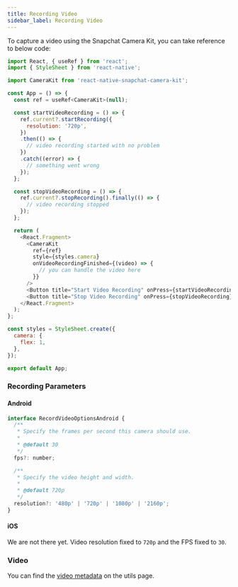 ```yaml
---
title: Recording Video
sidebar_label: Recording Video
---
```


To capture a video using the Snapchat Camera Kit, you can take reference to below code:

```js
import React, { useRef } from 'react';
import { StyleSheet } from 'react-native';

import CameraKit from 'react-native-snapchat-camera-kit';

const App = () => {
  const ref = useRef<CameraKit>(null);

  const startVideoRecording = () => {
    ref.current?.startRecording({
      resolution: '720p',
    })
    .then(() => {
      // video recording started with no problem
    })
    .catch((error) => {
      // something went wrong
    });
  };

  const stopVideoRecording = () => {
    ref.current?.stopRecording().finally(() => {
      // video recording stopped
    });
  };

  return (
    <React.Fragment>
      <CameraKit
        ref={ref}
        style={styles.camera}
        onVideoRecordingFinished={(video) => {
          // you can handle the video here
        }}
      />
      <Button title="Start Video Recording" onPress={startVideoRecording} />
      <Button title="Stop Video Recording" onPress={stopVideoRecording} />
    </React.Fragment>
  );
};

const styles = StyleSheet.create({
  camera: {
    flex: 1,
  },
});

export default App;
```

### Recording Parameters

#### Android

```js
interface RecordVideoOptionsAndroid {
  /**
   * Specify the frames per second this camera should use.
   *
   * @default 30
   */
  fps?: number;

  /**
   * Specify the video height and width.
   *
   * @default 720p
   */
  resolution?: '480p' | '720p' | '1080p' | '2160p';
}
```

#### iOS

We are not there yet. Video resolution fixed to `720p` and the FPS fixed to `30`.

### Video

You can find the [video metadata](/react-native-snapchat-camera-kit/docs/guides/utils#metadata) on the utils page.
